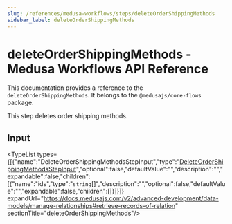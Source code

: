 ```yaml
---
slug: /references/medusa-workflows/steps/deleteOrderShippingMethods
sidebar_label: deleteOrderShippingMethods
---
```



# deleteOrderShippingMethods - Medusa Workflows API Reference

This documentation provides a reference to the `deleteOrderShippingMethods`. It belongs to the `@medusajs/core-flows` package.

This step deletes order shipping methods.

## Input

<TypeList types={[{"name":"DeleteOrderShippingMethodsStepInput","type":"[DeleteOrderShippingMethodsStepInput](../../../../interfaces/core_flows.DeleteOrderShippingMethodsStepInput/page.mdx)","optional":false,"defaultValue":"","description":"","expandable":false,"children":[{"name":"ids","type":"`string`[]","description":"","optional":false,"defaultValue":"","expandable":false,"children":[]}]}]} expandUrl="https://docs.medusajs.com/v2/advanced-development/data-models/manage-relationships#retrieve-records-of-relation" sectionTitle="deleteOrderShippingMethods"/>
